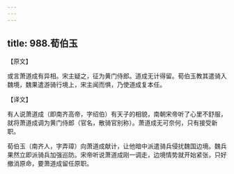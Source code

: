 ```yaml
---
---
---
```

title: 988.荀伯玉
---



【原文】

或言萧道成有异相。宋主疑之，征为黄门侍郎。道成无计得留。荀伯玉教其遣骑入魏境，魏果遣游骑行境上，宋主闻而惧，乃使道成复本任。

【译文】

有人说萧道成（即南齐高帝，字绍伯）有天子的相貌，南朝宋帝听了心里不舒服，就将萧道成调为黄门侍郎（官名，散骑官别称）。萧道成无可奈何，只有接受新职。

荀伯玉（南齐人，字弄璋）向萧道成献计，让他暗中派遣骑兵侵扰魏国边境。魏兵果然立即派骑兵加强巡防。宋帝听说萧道成刚一调走，边境情势就开始紧张，只好撤消原命，要萧道成留任原职。